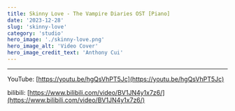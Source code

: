 ```yaml
---
title: Skinny Love - The Vampire Diaries OST [Piano]
date: '2023-12-28'
slug: 'skinny-love'
category: 'studio'
hero_image: './skinny-love.png'
hero_image_alt: 'Video Cover'
hero_image_credit_text: 'Anthony Cui'
---
```


---

YouTube: [https://youtu.be/hgQsVhPT5Jc](https://youtu.be/hgQsVhPT5Jc)

bilibili: [https://www.bilibili.com/video/BV1JN4y1x7z6/](https://www.bilibili.com/video/BV1JN4y1x7z6/)
